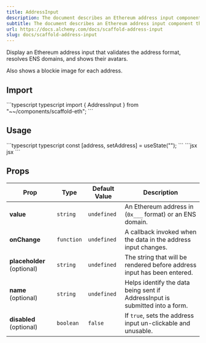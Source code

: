 ```yaml
---
title: AddressInput
description: The document describes an Ethereum address input component that validates address formats, resolves ENS domains, displays avatars, and shows blockie images, along with its import, usage, and available props.
subtitle: The document describes an Ethereum address input component that validates address formats, resolves ENS domains, displays avatars, and shows blockie images, along with its import, usage, and available props.
url: https://docs.alchemy.com/docs/scaffold-address-input
slug: docs/scaffold-address-input
---
```


Display an Ethereum address input that validates the address format, resolves ENS domains, and shows their avatars.

Also shows a blockie image for each address.

## Import

<CodeGroup>
  ```typescript typescript
  import { AddressInput } from "~~/components/scaffold-eth";
  ```
</CodeGroup>

## Usage

<CodeGroup>
  ```typescript typescript
  const [address, setAddress] = useState("");
  ```
</CodeGroup>

<CodeGroup>
  ```jsx jsx
  <AddressInput onChange={setAddress} value={address} placeholder="Input your address" />
  ```
</CodeGroup>

## Props

| Prop                       | Type       | Default Value | Description                                                                  |
| -------------------------- | ---------- | ------------- | ---------------------------------------------------------------------------- |
| **value**                  | `string`   | `undefined`   | An Ethereum address in (`0x___` format) or an ENS domain.                    |
| **onChange**               | `function` | `undefined`   | A callback invoked when the data in the address input changes.               |
| **placeholder** (optional) | `string`   | `undefined`   | The string that will be rendered before address input has been entered.      |
| **name** (optional)        | `string`   | `undefined`   | Helps identify the data being sent if AddressInput is submitted into a form. |
| **disabled** (optional)    | `boolean`  | `false`       | If `true`, sets the address input un-clickable and unusable.                 |
